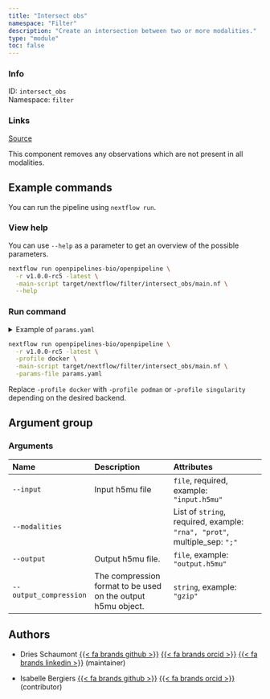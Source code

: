 ```yaml
---
title: "Intersect obs"
namespace: "Filter"
description: "Create an intersection between two or more modalities."
type: "module"
toc: false
---
```


::: {.column-margin}

### Info

ID: `intersect_obs`  
Namespace: `filter`

### Links
[Source](https://github.com/openpipelines-bio/openpipeline/blob/v1.0.0-rc5/./src/filter/intersect_obs){.btn-action .btn-sm .btn-info .btn role="button"}

:::

This component removes any observations which are not present in all modalities.


## Example commands

You can run the pipeline using `nextflow run`.

### View help

You can use `--help` as a parameter to get an overview of the possible parameters.

```bash
nextflow run openpipelines-bio/openpipeline \
  -r v1.0.0-rc5 -latest \
  -main-script target/nextflow/filter/intersect_obs/main.nf \
  --help
```

### Run command

<details>
<summary>Example of `params.yaml`</summary>
```yaml
# Arguments
input: # please fill in - example: "input.h5mu"
modalities: # please fill in - example: ["rna", "prot"]
# output: "$id.$key.output.h5mu"
# output_compression: "gzip"

# Nextflow input-output arguments
publish_dir: # please fill in - example: "output/"
# param_list: "my_params.yaml"
```
</details>

```bash
nextflow run openpipelines-bio/openpipeline \
  -r v1.0.0-rc5 -latest \
  -profile docker \
  -main-script target/nextflow/filter/intersect_obs/main.nf \
  -params-file params.yaml
```

:::{.callout-note}
Replace `-profile docker` with `-profile podman` or `-profile singularity` depending on the desired backend.
:::

## Argument group

### Arguments

|Name                   |Description                                                  |Attributes                                                                |
|:----------------------|:------------------------------------------------------------|:-------------------------------------------------------------------------|
|`--input`              |Input h5mu file                                              |`file`, required, example: `"input.h5mu"`                                 |
|`--modalities`         |                                                             |List of `string`, required, example: `"rna", "prot"`, multiple_sep: `";"` |
|`--output`             |Output h5mu file.                                            |`file`, example: `"output.h5mu"`                                          |
|`--output_compression` |The compression format to be used on the output h5mu object. |`string`, example: `"gzip"`                                               |

## Authors


  * Dries Schaumont [{{< fa brands github >}}](https://github.com/DriesSchaumont) [{{< fa brands orcid >}}](https://orcid.org/0000-0002-4389-0440) [{{< fa brands linkedin >}}](https://linkedin.com/in/dries-schaumont) (maintainer)

  * Isabelle Bergiers [{{< fa brands github >}}](https://github.com/Isabelle-b) [{{< fa brands orcid >}}](https://orcid.org/0000-0001-9622-7960) (contributor)
